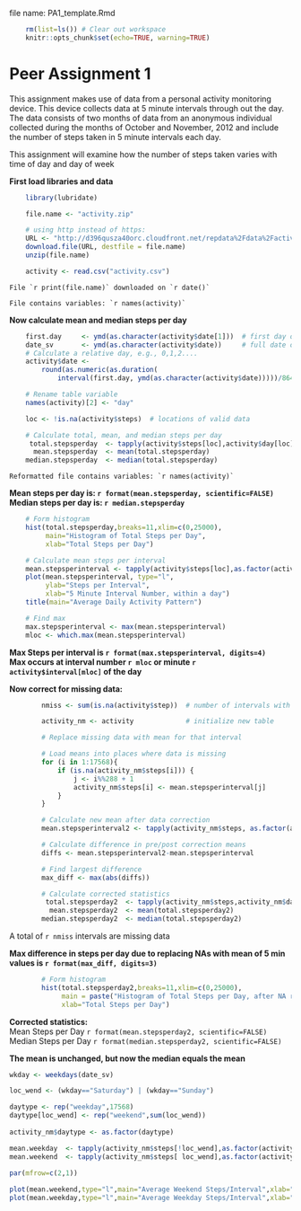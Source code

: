 file name: PA1_template.Rmd
```r
    rm(list=ls()) # Clear out workspace
    knitr::opts_chunk$set(echo=TRUE, warning=TRUE)
```

# Peer Assignment 1

This assignment makes use of data from a personal activity monitoring device. 
This device collects data at 5 minute intervals through out the day. The data 
consists of two months of data from an anonymous individual collected during the 
months of October and November, 2012 and include the number of steps taken in 
5 minute intervals each day.

This assignment will examine how the number of steps taken varies with time of 
day and day of week


**First load libraries and data**

```r

    library(lubridate)

    file.name <- "activity.zip"

    # using http instead of https:
    URL <- "http://d396qusza40orc.cloudfront.net/repdata%2Fdata%2Factivity.zip"
    download.file(URL, destfile = file.name)
    unzip(file.name)

    activity <- read.csv("activity.csv")

```

    File `r print(file.name)` downloaded on `r date()`

    File contains variables: `r names(activity)`

**Now calculate mean and median steps per day**

```r

    first.day     <- ymd(as.character(activity$date[1]))  # first day of test
    date_sv       <- ymd(as.character(activity$date))     # full date of each measurement
    # Calculate a relative day, e.g., 0,1,2....
    activity$date <- 
        round(as.numeric(as.duration(
            interval(first.day, ymd(as.character(activity$date)))))/86400)

    # Rename table variable
    names(activity)[2] <- "day"

    loc <- !is.na(activity$steps)  # locations of valid data

    # Calculate total, mean, and median steps per day
     total.stepsperday  <- tapply(activity$steps[loc],activity$day[loc],sum)
      mean.stepsperday  <- mean(total.stepsperday)
    median.stepsperday  <- median(total.stepsperday)
```

    Reformatted file contains variables: `r names(activity)`  

  **Mean steps per day is: `r format(mean.stepsperday, scientific=FALSE)`**    
**Median steps per day is: `r median.stepsperday`**    

```r
    # Form histogram
    hist(total.stepsperday,breaks=11,xlim=c(0,25000),
         main="Histogram of Total Steps per Day",
         xlab="Total Steps per Day")

```



```r

    # Calculate mean steps per interval
    mean.stepsperinterval <- tapply(activity$steps[loc],as.factor(activity$interval[loc]),mean)
    plot(mean.stepsperinterval, type="l", 
         ylab="Steps per Interval", 
         xlab="5 Minute Interval Number, within a day")
    title(main="Average Daily Activity Pattern")
```

```r

    # Find max
    max.stepsperinterval <- max(mean.stepsperinterval)
    mloc <- which.max(mean.stepsperinterval)
```

**Max Steps per interval is `r format(max.stepsperinterval, digits=4)`**    
**Max occurs at interval number `r mloc` or minute `r activity$interval[mloc]` of the day**  

**Now correct for missing data:**

```r

        nmiss <- sum(is.na(activity$step))  # number of intervals with missing data

        activity_nm <- activity             # initialize new table

        # Replace missing data with mean for that interval

        # Load means into places where data is missing
        for (i in 1:17568){
            if (is.na(activity_nm$steps[i])) {
                j <- i%%288 + 1
                activity_nm$steps[i] <- mean.stepsperinterval[j]
            }
        }

        # Calculate new mean after data correction
        mean.stepsperinterval2 <- tapply(activity_nm$steps, as.factor(activity_nm$interval),mean)

        # Calculate difference in pre/post correction means
        diffs <- mean.stepsperinterval2-mean.stepsperinterval

        # Find largest difference
        max_diff <- max(abs(diffs))

        # Calculate corrected statistics
         total.stepsperday2  <- tapply(activity_nm$steps,activity_nm$day,sum)
          mean.stepsperday2  <- mean(total.stepsperday2)
        median.stepsperday2  <- median(total.stepsperday2)

```

A total of `r nmiss` intervals are missing data  

**Max difference in steps per day due to replacing NAs with mean of 5 min values is `r format(max_diff, digits=3)`**    

```r
        # Form histogram
        hist(total.stepsperday2,breaks=11,xlim=c(0,25000),
             main = paste("Histogram of Total Steps per Day, after NA removal"),
             xlab="Total Steps per Day")
```

**Corrected statistics:**  
Mean Steps per Day `r format(mean.stepsperday2, scientific=FALSE)`  
Median Steps per Day `r format(median.stepsperday2, scientific=FALSE)`  

**The mean is unchanged, but now the median equals the mean**

```r

wkday <- weekdays(date_sv)

loc_wend <- (wkday=="Saturday") | (wkday=="Sunday")

daytype <- rep("weekday",17568)
daytype[loc_wend] <- rep("weekend",sum(loc_wend))
                        
activity_nm$daytype <- as.factor(daytype)

mean.weekday  <- tapply(activity_nm$steps[!loc_wend],as.factor(activity_nm$interval[!loc_wend]),mean)
mean.weekend  <- tapply(activity_nm$steps[ loc_wend],as.factor(activity_nm$interval[ loc_wend]),mean)
  
par(mfrow=c(2,1))

plot(mean.weekend,type="l",main="Average Weekend Steps/Interval",xlab="Interval",ylab="Average Steps per Interval")
plot(mean.weekday,type="l",main="Average Weekday Steps/Interval",xlab="Interval",ylab="Average Steps per Interval")

```